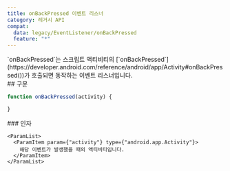 ```yaml
---
title: onBackPressed 이벤트 리스너
category: 레거시 API
compat:
  data: legacy/EventListener/onBackPressed
  feature: "*"
---
```


<Section>
  `onBackPressed`는 스크립트 액티비티의
  [`onBackPressed`](https://developer.android.com/reference/android/app/Activity#onBackPressed())가 호출되면 동작하는 이벤트 리스너입니다.
</Section>
<Section>
  ## 구문

  ~~~js
  function onBackPressed(activity) {

  }
  ~~~

  <Section>
    ### 인자

    <ParamList>
      <ParamItem param={"activity"} type={"android.app.Activity"}>
        해당 이벤트가 발생했을 때의 액티비티입니다.
      </ParamItem>
    </ParamList>
  </Section>
</Section>